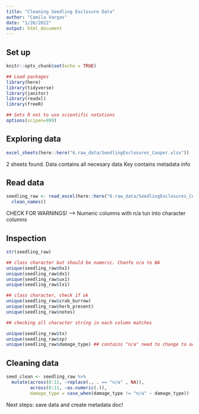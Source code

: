 ```yaml
---
title: "Cleaning Seedling Exclosure Data"
author: "Camila Vargas"
date: "1/26/2022"
output: html_document
---
```

## Set up

```r
knitr::opts_chunk$set(echo = TRUE)

## Load packages
library(here)
library(tidyverse)
library(janitor)
library(readxl)
library(freeR)

## Sets R not to use scientific notations
options(scipen=999) 

```

## Exploring data
```r

excel_sheets(here::here("6.raw_data/SeedlingExclosures_Cooper.xlsx"))

```

2 sheets found. 
Data contains all necesary data
Key contains metadata info

## Read data
```r
seedling_raw <- read_excel(here::here("6.raw_data/SeedlingExclosures_Cooper.xlsx"), sheet = "Data") %>% 
  clean_names()
```

CHECK FOR WARNINGS! --> Numeric columns with n/a tun into character columns


## Inspection
```r
str(seedling_raw)

## class character but should be numeric. Chanfe n/a to NA
unique(seedling_raw$hx1)
unique(seedling_raw$dx1)
unique(seedling_raw$ux1)
unique(seedling_raw$lx1)

## class character, check if ok
unique(seedling_raw$crab_burrow)
unique(seedling_raw$herb_present)
unique(seedling_raw$notes)

## checking all character string in each column matches

unique(seedling_raw$tx)
unique(seedling_raw$sp)
unique(seedling_raw$damage_type) ## contains "n/a" need to change to actual NAs
```


## Cleaning data
```r
seed_clean <- seedling_raw %>%
  mutate(across(8:11, ~replace(., . == "n/a" , NA)),
         across(8:11, ~as.numeric(.)),
         damage_type = case_when(damage_type != "n/a" ~ damage_type))

```

Next steps:
save data and create metadata doc!